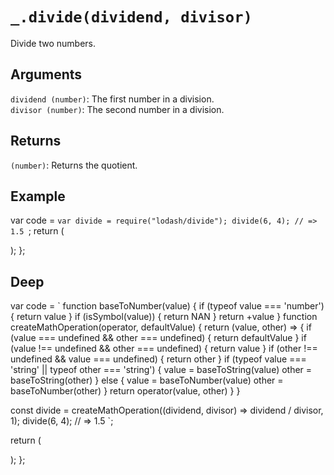 # `_.divide(dividend, divisor)`

Divide two numbers.

## Arguments

`dividend (number)`: The first number in a division.  
`divisor (number)`: The second number in a division.

## Returns

`(number)`: Returns the quotient.

## Example


  var code = `var divide = require("lodash/divide");
divide(6, 4);
// => 1.5
`;
  return (
    <div>
      <Embed source={code} />
    </div>
  );
};

<Demo />

## Deep

  var code = `
function baseToNumber(value) {
  if (typeof value === 'number') {
    return value
  }
  if (isSymbol(value)) {
    return NAN
  }
  return +value
}
function createMathOperation(operator, defaultValue) {
  return (value, other) => {
    if (value === undefined && other === undefined) {
      return defaultValue
    }
    if (value !== undefined && other === undefined) {
      return value
    }
    if (other !== undefined && value === undefined) {
      return other
    }
    if (typeof value === 'string' || typeof other === 'string') {
      value = baseToString(value)
      other = baseToString(other)
    }
    else {
      value = baseToNumber(value)
      other = baseToNumber(other)
    }
    return operator(value, other)
  }
}

const divide = createMathOperation((dividend, divisor) => dividend / divisor, 1);
divide(6, 4);
// => 1.5
`;

return (

<div>
  <Embed source={code} />
</div>
); 
};

<DeepDemo />

